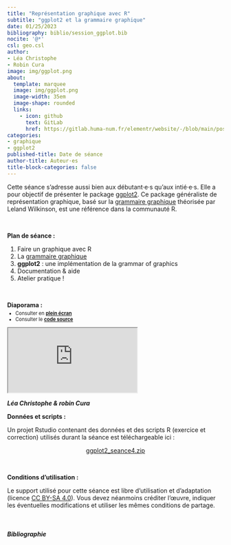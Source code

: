 ```yaml
---
title: "Représentation graphique avec R"
subtitle: "ggplot2 et la grammaire graphique"
date: 01/25/2023
bibliography: biblio/session_ggplot.bib
nocite: '@*'
csl: geo.csl
author: 
- Léa Christophe
- Robin Cura
image: img/ggplot.png
about:
  template: marquee
  image: img/ggplot.png
  image-width: 35em
  image-shape: rounded
  links:
    - icon: github
      text: GitLab
      href: https://gitlab.huma-num.fr/elementr/website/-/blob/main/posts/seance4_ggplot.qmd
categories: 
- graphique
- ggplot2
published-title: Date de séance
author-title: Auteur·es
title-block-categories: false
---
```



Cette séance s'adresse aussi bien aux débutant·e·s qu'aux intié·e·s. Elle a pour objectif de présenter le package  [ggplot2](https://ggplot2.tidyverse.org/index.html). Ce package généraliste de représentation graphique, basé sur la [grammaire graphique](https://www.amazon.com/Grammar-Graphics-Statistics-Computing/dp/0387245448/ref=as_li_ss_tl) théorisée par Leland Wilkinson, est une référence dans la communauté R.

\

**Plan de séance :**

1.  Faire un graphique avec R
2.  La [grammaire graphique](https://www.amazon.com/Grammar-Graphics-Statistics-Computing/dp/0387245448/ref=as_li_ss_tl)  
3.  **ggplot2** : une implémentation de la grammar of graphics  
4.  Documentation & aide
5.  Atelier pratique !

\

**Diaporama :**

::: {.nonicremental style="font-size:80%;margin-top:-10px;margin-bottom:10px;"}
-   Consulter en [**plein écran**](https://elementr.gitpages.huma-num.fr/session_graphique/ggplot2/#/title-slide)\
-   Consulter le [**code source**](https://gitlab.huma-num.fr/elementr/session_graphique/ggplot2)
:::



::: diapo
<iframe class="slide2" src="https://elementr.gitpages.huma-num.fr/session_graphique/ggplot2/#/title-slide">

</iframe>
:::



::: auteurs
<i class="bi bi-people-fill"> **Léa Christophe & robin Cura**</i>
:::

**Données et scripts :**

Un projet Rstudio contenant des données et des scripts R (exercice et correction) utilisés durant la séance est téléchargeable ici :

<center><a href="" class="btn btn-success" role="button" aria-disabled="true"><i class="bi bi-cloud-arrow-down"></i> ggplot2_seance4.zip</a></center>

\

**Conditions d'utilisation :**

Le support utilisé pour cette séance est libre d'utilisation et d'adaptation (licence [CC BY-SA 4.0](https://creativecommons.org/licenses/by-sa/4.0/deed.fr)). Vous devez néanmoins créditer l'œuvre, indiquer les éventuelles modifications et utiliser les mêmes conditions de partage.

\

##### Bibliographie

::: {#refs}
:::
